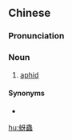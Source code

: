 {{also|蚜虫}}
==Chinese==
{{zh-forms|s=蚜虫}}

===Pronunciation===
{{zh-pron
|m=yáchóng
|c=ngaa4 cung4
|mn=qz,xm:gâ-thiông/zz:gêe-thiông
|cat=n
}}

===Noun===
{{zh-noun}}

# [[aphid]]

====Synonyms====
* {{zh-l|油蟲}}

[[hu:蚜蟲]]